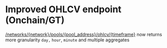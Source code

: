 # Improved OHLCV endpoint (Onchain/GT)

[/networks/\{network}/pools/\{pool\_address}/ohlcv/\{timeframe}](/reference/pool-ohlcv-contract-address) now returns more granularity `day,` `hour`, `minute` and multiple aggregates